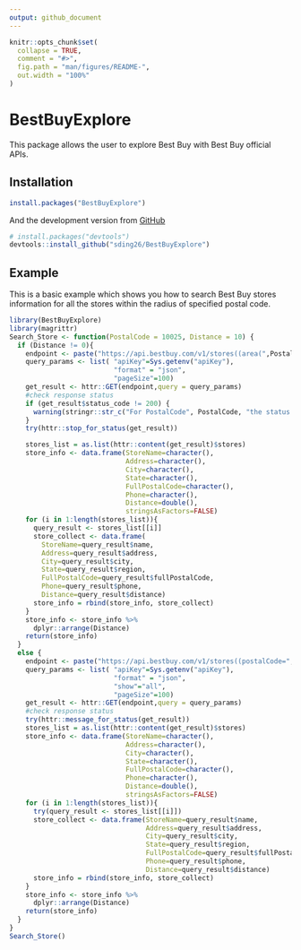 ```yaml
---
output: github_document
---
```


<!-- README.md is generated from README.Rmd. Please edit that file -->

```r
knitr::opts_chunk$set(
  collapse = TRUE,
  comment = "#>",
  fig.path = "man/figures/README-",
  out.width = "100%"
)
```

# BestBuyExplore

<!-- badges: start -->
<!-- badges: end -->

This package allows the user to explore Best Buy with Best Buy official APIs. 

## Installation

``` r
install.packages("BestBuyExplore")
```

And the development version from [GitHub](https://github.com/sding/BestBuyExplore) 

``` r
# install.packages("devtools")
devtools::install_github("sding26/BestBuyExplore")
```


## Example

This is a basic example which shows you how to search Best Buy stores information for all the stores within the radius of specified postal code.

```r
library(BestBuyExplore)
library(magrittr)
Search_Store <- function(PostalCode = 10025, Distance = 10) {
  if (Distance != 0){
    endpoint <- paste("https://api.bestbuy.com/v1/stores((area(",PostalCode,",",Distance,")))",sep="")
    query_params <- list( "apiKey"=Sys.getenv("apiKey"),
                          "format" = "json",
                          "pageSize"=100)
    get_result <- httr::GET(endpoint,query = query_params)
    #check response status
    if (get_result$status_code != 200) {
      warning(stringr::str_c("For PostalCode", PostalCode, "the status is", get_result$status_code, sep = " "))
    }
    try(httr::stop_for_status(get_result))

    stores_list = as.list(httr::content(get_result)$stores)
    store_info <- data.frame(StoreName=character(),
                             Address=character(),
                             City=character(),
                             State=character(),
                             FullPostalCode=character(),
                             Phone=character(),
                             Distance=double(),
                             stringsAsFactors=FALSE)
    for (i in 1:length(stores_list)){
      query_result <- stores_list[[i]]
      store_collect <- data.frame(
        StoreName=query_result$name,
        Address=query_result$address,
        City=query_result$city,
        State=query_result$region,
        FullPostalCode=query_result$fullPostalCode,
        Phone=query_result$phone,
        Distance=query_result$distance)
      store_info = rbind(store_info, store_collect)
    }
    store_info <- store_info %>%
      dplyr::arrange(Distance)
    return(store_info)
  }
  else {
    endpoint <- paste("https://api.bestbuy.com/v1/stores((postalCode=",PostalCode,"))",sep="")
    query_params <- list( "apiKey"=Sys.getenv("apiKey"),
                          "format" = "json",
                          "show"="all",
                          "pageSize"=100)
    get_result <- httr::GET(endpoint,query = query_params)
    #check response status
    try(httr::message_for_status(get_result))
    stores_list = as.list(httr::content(get_result)$stores)
    store_info <- data.frame(StoreName=character(),
                             Address=character(),
                             City=character(),
                             State=character(),
                             FullPostalCode=character(),
                             Phone=character(),
                             Distance=double(),
                             stringsAsFactors=FALSE)
    for (i in 1:length(stores_list)){
      try(query_result <- stores_list[[i]])
      store_collect <- data.frame(StoreName=query_result$name,
                                  Address=query_result$address,
                                  City=query_result$city,
                                  State=query_result$region,
                                  FullPostalCode=query_result$fullPostalCode,
                                  Phone=query_result$phone,
                                  Distance=query_result$distance)
      store_info = rbind(store_info, store_collect)
    }
    store_info <- store_info %>%
      dplyr::arrange(Distance)
    return(store_info)
  }
}
Search_Store()
```

